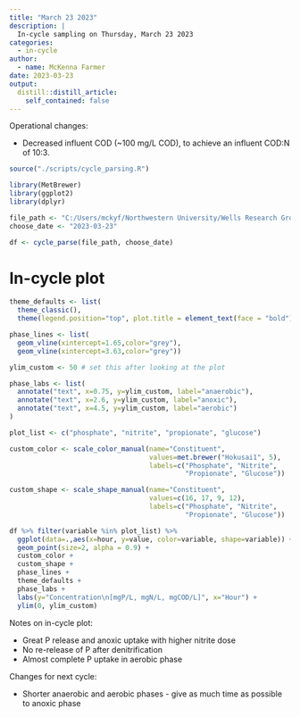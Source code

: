 ```yaml
---
title: "March 23 2023"
description: |
  In-cycle sampling on Thursday, March 23 2023
categories:
  - in-cycle
author:
  - name: McKenna Farmer
date: 2023-03-23
output:
  distill::distill_article:
    self_contained: false
---
```


Operational changes:

* Decreased influent COD (~100 mg/L COD), to achieve an influent COD:N of 10:3. 

```r

source("./scripts/cycle_parsing.R")

```


```r
library(MetBrewer)
library(ggplot2)
library(dplyr)
```


```r
file_path <- "C:/Users/mckyf/Northwestern University/Wells Research Group - CANDO+P Reactor/04 Performance data/cycle_results_2023.xlsx"
choose_date <- "2023-03-23"

df <- cycle_parse(file_path, choose_date)
```


# In-cycle plot

```r

theme_defaults <- list(
  theme_classic(),
  theme(legend.position="top", plot.title = element_text(face = "bold")))


```



```r

phase_lines <- list(
  geom_vline(xintercept=1.65,color="grey"),
  geom_vline(xintercept=3.63,color="grey"))

ylim_custom <- 50 # set this after looking at the plot

phase_labs <- list(
  annotate("text", x=0.75, y=ylim_custom, label="anaerobic"),
  annotate("text", x=2.6, y=ylim_custom, label="anoxic"),
  annotate("text", x=4.5, y=ylim_custom, label="aerobic")
)


```


```r
plot_list <- c("phosphate", "nitrite", "propionate", "glucose")

custom_color <- scale_color_manual(name="Constituent",
                                   values=met.brewer("Hokusai1", 5),
                                   labels=c("Phosphate", "Nitrite",
                                            "Propionate", "Glucose"))

custom_shape <- scale_shape_manual(name="Constituent",
                                   values=c(16, 17, 9, 12),
                                   labels=c("Phosphate", "Nitrite",
                                            "Propionate", "Glucose"))

df %>% filter(variable %in% plot_list) %>%
  ggplot(data=.,aes(x=hour, y=value, color=variable, shape=variable)) +
  geom_point(size=2, alpha = 0.9) +
  custom_color +
  custom_shape +
  phase_lines +
  theme_defaults +
  phase_labs +
  labs(y="Concentration\n[mgP/L, mgN/L, mgCOD/L]", x="Hour") +
  ylim(0, ylim_custom)


```

Notes on in-cycle plot:

* Great P release and anoxic uptake with higher nitrite dose
* No re-release of P after denitrification
* Almost complete P uptake in aerobic phase


Changes for next cycle:

* Shorter anaerobic and aerobic phases - give as much time as possible to anoxic phase
